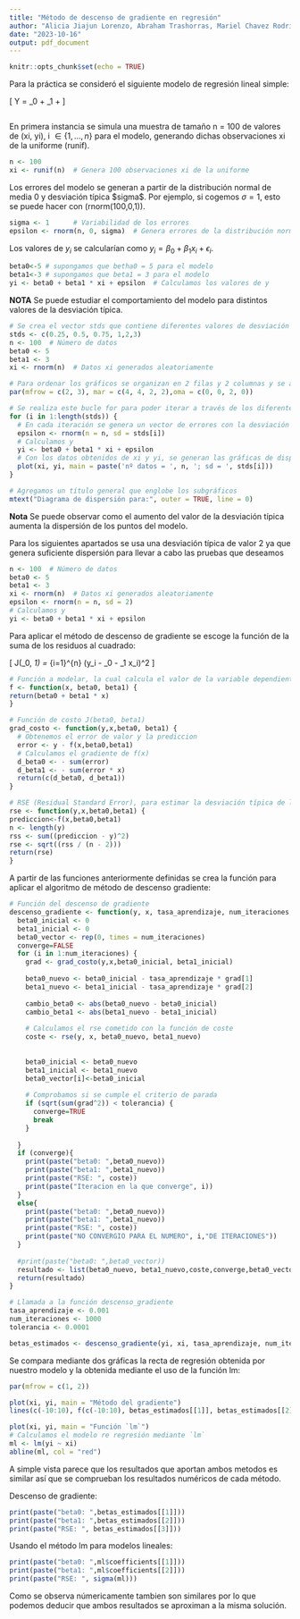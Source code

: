 ```yaml
---
title: "Método de descenso de gradiente en regresión"
author: "Alicia Jiajun Lorenzo, Abraham Trashorras, Mariel Chavez Rodriguez"
date: "2023-10-16"
output: pdf_document
---
```


```r
knitr::opts_chunk$set(echo = TRUE)
```

Para la práctica se consideró el siguiente modelo de regresión lineal simple:

\[ Y = \beta_0 + \beta_1 + \epsilon  \]

```r

```

En primera instancia se simula una muestra de tamaño n = 100 de valores de (xi, yi), i $\in\{1,\ldots, n\}$ para el modelo, generando dichas observaciones xi de la uniforme (runif).

```r
n <- 100
xi <- runif(n)  # Genera 100 observaciones xi de la uniforme 
```

Los errores del modelo se generan a partir de la distribución normal de media 0 y desviación típica \$sigma$. Por ejemplo, si cogemos $\sigma = 1$, esto se puede hacer con (rnorm(100,0,1)).

```r
sigma <- 1      # Variabilidad de los errores
epsilon <- rnorm(n, 0, sigma)  # Genera errores de la distribución normal

```

Los valores de $y_i$ se calcularían como $y_i= \beta_0 + \beta_1 x_i + \epsilon_i$.

```r
beta0<-5 # supongamos que betha0 = 5 para el modelo
beta1<-3 # supongamos que beta1 = 3 para el modelo
yi <- beta0 + beta1 * xi + epsilon  # Calculamos los valores de y
```
**NOTA** Se puede estudiar el comportamiento del modelo para distintos valores de la desviación típica.

```r
# Se crea el vector stds que contiene diferentes valores de desviación típica que se utilizarán para introducir variabilidad en los datos
stds <- c(0.25, 0.5, 0.75, 1,2,3)
n <- 100  # Número de datos
beta0 <- 5
beta1 <- 3
xi <- rnorm(n)  # Datos xi generados aleatoriamente

# Para ordenar los gráficos se organizan en 2 filas y 2 columnas y se ajustan los márgenes
par(mfrow = c(2, 3), mar = c(4, 4, 2, 2),oma = c(0, 0, 2, 0))  

# Se realiza este bucle for para poder iterar a través de los diferentes valores de desviación típica elegidos
for (i in 1:length(stds)) {
  # En cada iteración se genera un vector de errores con la desviación estándar igual al valor correspondiente en stds[i]
  epsilon <- rnorm(n = n, sd = stds[i])
  # Calculamos y
  yi <- beta0 + beta1 * xi + epsilon
  # Con los datos obtenidos de xi y yi, se generan las gráficas de dispersión correspondientes
  plot(xi, yi, main = paste('nº datos = ', n, '; sd = ', stds[i]))
}

# Agregamos un título general que englobe los subgráficos
mtext("Diagrama de dispersión para:", outer = TRUE, line = 0)

```

**Nota** Se puede observar como el aumento del valor de la desviación típica aumenta la dispersión de los puntos del modelo.

Para los siguientes apartados se usa una desviación típica de valor 2 ya que genera suficiente dispersión para llevar a cabo las pruebas que deseamos 

```r
n <- 100  # Número de datos
beta0 <- 5
beta1 <- 3
xi <- rnorm(n)  # Datos xi generados aleatoriamente
epsilon <- rnorm(n = n, sd = 2)
# Calculamos y
yi <- beta0 + beta1 * xi + epsilon
```


Para aplicar el método de descenso de gradiente se escoge la función de la suma de los residuos al cuadrado:

\[ J(\beta_0, \beta_1) = \sum_{i=1}^{n} (y_i - \beta_0 - \beta_1 x_i)^2 \]


```r
# Función a modelar, la cual calcula el valor de la variable dependiente para un valor de x dado y los parámetros del modelo
f <- function(x, beta0, beta1) {
return(beta0 + beta1 * x)
}

# Función de costo J(beta0, beta1)
grad_costo <- function(y,x,beta0, beta1) {
  # Obtenemos el error de valor y la prediccion
  error <- y - f(x,beta0,beta1)
  # Calculamos el gradiente de f(x)
  d_beta0 <- - sum(error) 
  d_beta1 <- - sum(error * x) 
  return(c(d_beta0, d_beta1))
}

# RSE (Residual Standard Error), para estimar la desviación típica de los residuos del modelo
rse <- function(y,x,beta0,beta1) {
prediccion<-f(x,beta0,beta1)
n <- length(y)
rss <- sum((prediccion - y)^2)
rse <- sqrt((rss / (n - 2)))
return(rse)
}

```

A partir de las funciones anteriormente definidas se crea la función para aplicar el algoritmo de método de descenso gradiente:


```r
# Función del descenso de gradiente
descenso_gradiente <- function(y, x, tasa_aprendizaje, num_iteraciones, tolerancia) {
  beta0_inicial <- 0
  beta1_inicial <- 0
  beta0_vector <- rep(0, times = num_iteraciones)
  converge=FALSE
  for (i in 1:num_iteraciones) {
    grad <- grad_costo(y,x,beta0_inicial, beta1_inicial)
    
    beta0_nuevo <- beta0_inicial - tasa_aprendizaje * grad[1]
    beta1_nuevo <- beta1_inicial - tasa_aprendizaje * grad[2]
    
    cambio_beta0 <- abs(beta0_nuevo - beta0_inicial)
    cambio_beta1 <- abs(beta1_nuevo - beta1_inicial)
    
    # Calculamos el rse cometido con la función de coste
    coste <- rse(y, x, beta0_nuevo, beta1_nuevo)
    
    
    beta0_inicial <- beta0_nuevo
    beta1_inicial <- beta1_nuevo
    beta0_vector[i]<-beta0_inicial
    
    # Comprobamos si se cumple el criterio de parada
    if (sqrt(sum(grad^2)) < tolerancia) {
      converge=TRUE
      break
    }
    
  }
  if (converge){
    print(paste("beta0: ",beta0_nuevo))
    print(paste("beta1: ",beta1_nuevo))
    print(paste("RSE: ", coste))
    print(paste("Iteracion en la que converge", i))
  }
  else{
    print(paste("beta0: ",beta0_nuevo))
    print(paste("beta1: ",beta1_nuevo))
    print(paste("RSE: ", coste))
    print(paste("NO CONVERGIO PARA EL NUMERO", i,"DE ITERACIONES"))
  }
  
  #print(paste("beta0: ",beta0_vector))
  resultado <- list(beta0_nuevo, beta1_nuevo,coste,converge,beta0_vector)
  return(resultado)
}

# Llamada a la función descenso_gradiente
tasa_aprendizaje <- 0.001
num_iteraciones <- 1000
tolerancia <- 0.0001

betas_estimados <- descenso_gradiente(yi, xi, tasa_aprendizaje, num_iteraciones, tolerancia)


```
Se compara mediante dos gráficas la recta de regresión obtenida por nuestro modelo y la obtenida mediante el uso de la función lm:

```r

par(mfrow = c(1, 2))

plot(xi, yi, main = "Método del gradiente")
lines(c(-10:10), f(c(-10:10), betas_estimados[[1]], betas_estimados[[2]]), col = "red", lwd = 1)

plot(xi, yi, main = "Función `lm`")
# Calculamos el modelo re regresión mediante `lm`
ml <- lm(yi ~ xi)
abline(ml, col = "red")

```
A simple vista parece que los resultados que aportan ambos metodos es similar así que se comprueban los resultados numéricos de cada método.

Descenso de gradiente:
```r
print(paste("beta0: ",betas_estimados[[1]]))
print(paste("beta1: ",betas_estimados[[2]]))
print(paste("RSE: ", betas_estimados[[3]]))
```
Usando el método lm para modelos lineales:
```r

print(paste("beta0: ",ml$coefficients[[1]]))
print(paste("beta1: ",ml$coefficients[[2]]))
print(paste("RSE: ", sigma(ml)))

```
Como se observa númericamente tambien son similares por lo que podemos deducir que ambos resultados se aproximan a la misma solución. 
